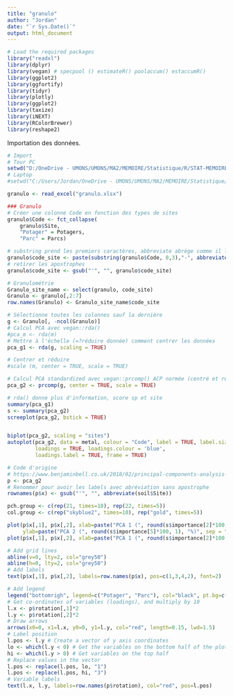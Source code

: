 ```yaml
---
title: "granulo"
author: "Jordan"
date: "`r Sys.Date()`"
output: html_document
---
```



```r
# Load the required packages
library("readxl") 
library(dplyr)
library(vegan) # specpool () estimateR() poolaccum() estaccumR()
library(ggplot2)
library(ggfortify)
library(tidyr)
library(plotly)
library(ggplot2)
library(taxize)
library(iNEXT)
library(RColorBrewer)
library(reshape2)
```

Importation des données.
```r
# Import
# Tour PC
setwd("D:/OneDrive - UMONS/UMONS/MA2/MEMOIRE/Statistique/R/STAT-MEMOIRE/RAW2")
# Laptop
#setwd("C:/Users/Jordan/OneDrive - UMONS/UMONS/MA2/MEMOIRE/Statistique/R/STAT-MEMOIRE/RAW2")

granulo <- read_excel("granulo.xlsx")
```

```r



### Granulo
# Créer une colonne Code en fonction des types de sites
granulo$Code <- fct_collapse(
    granulo$Site,
    "Potager" = Potagers,
    "Parc" = Parcs)

# substring prend les premiers caractères, abbreviate abrège comme il le sent
granulo$code_site <- paste(substring(granulo$Code, 0,3),"-", abbreviate(granulo$Site))
# retirer les apostrophes
granulo$code_site <- gsub("'", "", granulo$code_site)
```


```r
# Granulométrie
Granulo_site_name <- select(granulo, code_site)
Granulo <- granulo[,2:7]
row.names(Granulo) <- Granulo_site_name$code_site
```

```r
# Sélectionne toutes les colonnes sauf la dernière
g <- Granulo[, -ncol(Granulo)] 
# Calcul PCA avec vegan::rda() 
#pca_m <- rda(m)
# Mettre à l'échelle (=?réduire donnée) comment centrer les données
pca_g1 <- rda(g, scaling = TRUE)

# Centrer et réduire 
#scale (m, center = TRUE, scale = TRUE)

# Calcul PCA standardized avec vegan::prcomp() ACP normée (centré et réduite)
pca_g2 <- prcomp(g, center = TRUE, scale = TRUE)

# rda() donne plus d'information, score sp et site
summary(pca_g1)
s <- summary(pca_g2)
screeplot(pca_g2, bstick = TRUE)


biplot(pca_g2, scaling = "sites")
autoplot(pca_g2, data = metal, colour = "Code", label = TRUE, label.size = 3, shape = FALSE,
         loadings = TRUE, loadings.colour = 'blue',
         loadings.label = TRUE, frame = TRUE)
```

```r
# Code d'origine 
# https://www.benjaminbell.co.uk/2018/02/principal-components-analysis-pca-in-r.html
p <- pca_g2
# Renommer pour avoir les labels avec abréviation sans apostrophe
rownames(p$x) <- gsub("'", "", abbreviate(soil$Site))

pch.group <- c(rep(21, times=10), rep(22, times=5))
col.group <- c(rep("skyblue2", times=10), rep("gold", times=5))

plot(p$x[,1], p$x[,2], xlab=paste("PCA 1 (", round(s$importance[2]*100, 1), "%)", sep = ""), 
     ylab=paste("PCA 2 (", round(s$importance[5]*100, 1), "%)", sep = ""), pch=pch.group, col="black", bg = col.group, cex=2, las=1, asp=1)
plot(p$x[,1], p$x[,2], xlab=paste("PCA 1 (", round(s$importance[2]*100, 1), "%)", sep = ""), ylab=paste("PCA 2 (", round(s$importance[5]*100, 1), "%)", sep = ""), pch=pch.group, col="black", bg=col.group, cex=2, las=1, asp=1)

# Add grid lines
abline(v=0, lty=2, col="grey50")
abline(h=0, lty=2, col="grey50")
# Add labels
text(p$x[,1], p$x[,2], labels=row.names(p$x), pos=c(1,3,4,2), font=2)

# Add legend
legend("bottomrigh", legend=c("Potager", "Parc"), col="black", pt.bg=c("skyblue2", "gold"), pch=c(21, 22), pt.cex=1.5)
# Get co-ordinates of variables (loadings), and multiply by 10
l.x <- p$rotation[,1]*2
l.y <- p$rotation[,2]*2
# Draw arrows
arrows(x0=0, x1=l.x, y0=0, y1=l.y, col="red", length=0.15, lwd=1.5)
# Label position
l.pos <- l.y # Create a vector of y axis coordinates
lo <- which(l.y < 0) # Get the variables on the bottom half of the plot
hi <- which(l.y > 0) # Get variables on the top half
# Replace values in the vector
l.pos <- replace(l.pos, lo, "1")
l.pos <- replace(l.pos, hi, "3")
# Variable labels
text(l.x, l.y, labels=row.names(p$rotation), col="red", pos=l.pos)
```



